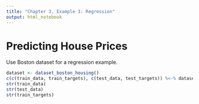 ```yaml
---
title: "Chapter 3, Example 3: Regression"
output: html_notebook
---
```


# Predicting House Prices

Use Boston dataset for a regression example.

```r
dataset <- dataset_boston_housing()
c(c(train_data, train_targets), c(test_data, test_targets)) %<-% dataset
str(train_data)
str(test_data)
str(train_targets)
```

